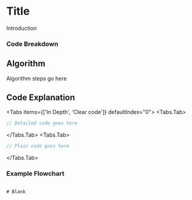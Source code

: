 
# Title

Introduction

### Code Breakdown

## Algorithm

Algorithm steps go here

## Code Explanation

<Tabs items={['In Depth', 'Clear code']} defaultIndex="0">
  <Tabs.Tab>
```c filename="Detailed" copy showLineNumbers
// Detailed code goes here
```
</Tabs.Tab>
<Tabs.Tab>
``` c filename="plain" copy showLineNumbers
// Plain code goes here
```
</Tabs.Tab>
</Tabs>

### Example Flowchart

```plaintext

# Blank
```